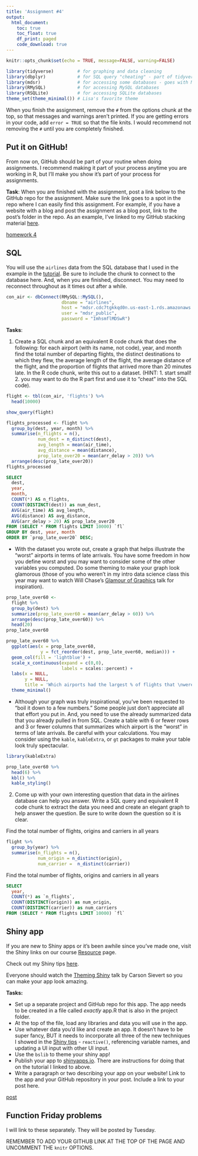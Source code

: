 ```yaml
---
title: 'Assignment #4'
output: 
  html_document:
    toc: true
    toc_float: true
    df_print: paged
    code_download: true
---
```


```r
knitr::opts_chunk$set(echo = TRUE, message=FALSE, warning=FALSE)
```

```r
library(tidyverse)         # for graphing and data cleaning
library(dbplyr)            # for SQL query "cheating" - part of tidyverse but needs to be loaded separately
library(mdsr)              # for accessing some databases - goes with Modern Data Science with R textbook
library(RMySQL)            # for accessing MySQL databases
library(RSQLite)           # for accessing SQLite databases
theme_set(theme_minimal()) # Lisa's favorite theme
```

When you finish the assignment, remove the `#` from the options chunk at the top, so that messages and warnings aren't printed. If you are getting errors in your code, add `error = TRUE` so that the file knits. I would recommend not removing the `#` until you are completely finished.

## Put it on GitHub!        

From now on, GitHub should be part of your routine when doing assignments. I recommend making it part of your process anytime you are working in R, but I'll make you show it's part of your process for assignments.

**Task**: When you are finished with the assignment, post a link below to the GitHub repo for the assignment. Make sure the link goes to a spot in the repo where I can easily find this assignment. For example, if you have a website with a blog and post the assignment as a blog post, link to the post's folder in the repo. As an example, I've linked to my GitHub stacking material
[here](https://github.com/llendway/ads_website/tree/master/_posts/2021-03-22-stacking).

[homework 4](https://github.com/kidakk/Advanced-Data-Science)

## SQL

You will use the `airlines` data from the SQL database that I used in the example in the [tutorial](https://advanced-ds-in-r.netlify.app/posts/2021-03-29-sqlinr/). Be sure to include the chunk to connect to the database here. And, when you are finished, disconnect. You may need to reconnect throughout as it times out after a while.

```r
con_air <- dbConnect(RMySQL::MySQL(), 
                     dbname = "airlines", 
                     host = "mdsr.cdc7tgkkqd0n.us-east-1.rds.amazonaws.com", 
                     user = "mdsr_public", 
                     password = "ImhsmflMDSwR")
```

**Tasks**:

1. Create a SQL chunk and an equivalent R code chunk that does the following: for each airport (with its name, not code), year, and month find the total number of departing flights, the distinct destinations to which they flew, the average length of the flight, the average distance of the flight, and the proportion of flights that arrived more than 20 minutes late. In the R code chunk, write this out to a dataset. (HINT: 1. start small! 2. you may want to do the R part first and use it to "cheat" into the SQL code).  

```r
flight <- tbl(con_air, 'flights') %>% 
  head(10000)

show_query(flight)
```

```r
flights_processed <- flight %>% 
  group_by(dest, year, month) %>% 
  summarise(n_flights = n(),
            num_dest = n_distinct(dest),
            avg_length = mean(air_time),
            avg_distance = mean(distance),
            prop_late_over20 = mean(arr_delay > 20)) %>% 
  arrange(desc(prop_late_over20))
flights_processed
```
```sql
SELECT
  dest,
  year,
  month,
  COUNT(*) AS n_flights,
  COUNT(DISTINCT(dest)) as num_dest,
  AVG(air_time) AS avg_length,
  AVG(distance) AS avg_distance,
  AVG(arr_delay > 20) AS prop_late_over20
FROM (SELECT * FROM flights LIMIT 10000) `fl`
GROUP BY dest, year, month
ORDER BY `prop_late_over20` DESC;
```
  - With the dataset you wrote out, create a graph that helps illustrate the "worst" airports in terms of late arrivals. You have some freedom in how you define worst and you may want to consider some of the other variables you computed. Do some theming to make your graph look glamorous (those of you who weren't in my intro data science class this year may want to watch Will Chase's [Glamour of Graphics](https://www.youtube.com/watch?v=h5cTacaWE6I) talk for inspiration).  
```r
prop_late_over60 <- 
  flight %>% 
  group_by(dest) %>% 
  summarize(prop_late_over60 = mean(arr_delay > 60)) %>% 
  arrange(desc(prop_late_over60)) %>% 
  head(20)
prop_late_over60
```

```r
prop_late_over60 %>% 
  ggplot(aes(x = prop_late_over60,
             y = fct_reorder(dest, prop_late_over60, median))) +
  geom_col(fill = 'lightblue') +
  scale_x_continuous(expand = c(0,0),
                     labels = scales::percent) +
  labs(x = NULL,
       y = NULL,
       title = 'Which airports had the largest % of flights that \nwere more than 60 minutes late from 2010-2017?') +
  theme_minimal()
```
  
  
  - Although your graph was truly inspirational, you've been requested to "boil it down to a few numbers." Some people just don't appreciate all that effort you put in. And, you need to use the already summarized data that you already pulled in from SQL. Create a table with 6 or fewer rows and 3 or fewer columns that summarizes which airport is the "worst" in terms of late arrivals. Be careful with your calculations. You may consider using the `kable`, `kableExtra`, or `gt` packages to make your table look truly spectacular.

```r
library(kableExtra)

prop_late_over60 %>% 
  head(6) %>% 
  kbl() %>%
  kable_styling()
```
2. Come up with your own interesting question that data in the airlines database can help you answer. Write a SQL query and equivalent R code chunk to extract the data you need and create an elegant graph to help answer the question. Be sure to write down the question so it is clear. 

Find the total number of flights, origins and carriers in all years

```r
flight %>% 
  group_by(year) %>% 
  summarise(n_flights = n(),
            num_origin = n_distinct(origin),
            num_carrier =  n_distinct(carrier))
```

Find the total number of flights, origins and carriers in all years

```sql
SELECT
  year,
  COUNT(*) as `n_flights`,
  COUNT(DISTINCT(origin)) as num_origin,
  COUNT(DISTINCT(carrier)) as num_carriers
FROM (SELECT * FROM flights LIMIT 10000) `fl`
```

## Shiny app

If you are new to Shiny apps or it's been awhile since you've made one, visit the Shiny links on our course [Resource](https://advanced-ds-in-r.netlify.app/resources.html) page. 

Check out my Shiny tips [here](https://github.com/llendway/shiny_tips). 

Everyone should watch the [Theming Shiny](https://youtu.be/b9WWNO4P2nY) talk by Carson Sievert so you can make your app look amazing.

**Tasks:**

* Set up a separate project and GitHub repo for this app. The app needs to be created in a file called *exactly* app.R that is also in the project folder.  
* At the top of the file, load any libraries and data you will use in the app.  
* Use whatever data you'd like and create an app. It doesn't have to be super fancy, BUT it needs to incorporate all three of the new techniques I showed in the [Shiny tips](https://github.com/llendway/shiny_tips) - `reactive()`, referencing variable names, and updating a UI input with other UI input. 
* Use the `bslib` to theme your shiny app!  
* Publish your app to [shinyapps.io](https://www.shinyapps.io/). There are instructions for doing that on the tutorial I linked to above.   
* Write a paragraph or two describing your app on your website! Link to the app and your GitHub repository in your post. Include a link to your post here. 

[post](https://xuechenyu.netlify.app/posts/2021-10-16-shiny-app/)

## Function Friday problems

I will link to these separately. They will be posted by Tuesday.


REMEMBER TO ADD YOUR GITHUB LINK AT THE TOP OF THE PAGE AND UNCOMMENT THE `knitr` OPTIONS.


